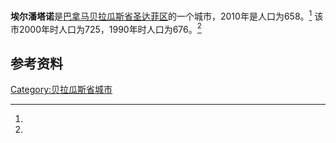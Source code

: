 {{Infobox settlement
|name                   = 埃尔潘塔诺
|native_name            = 
|settlement_type        = [[市_(巴拿马)|市]]
|image_skyline          = 
|image_caption          = 
|image_alt              = 
|pushpin_map            =
|coordinates_display    = inline,title
|coordinates_region     = PA
|subdivision_type       = 国家
|subdivision_name       = {{flag|Panama}}
|subdivision_type1      = [[巴拿马行政区划|省份]]
|subdivision_name1      = [[贝拉瓜斯省|贝拉瓜斯省]]
|subdivision_type2      = [[区_(巴拿马)|区]]
|subdivision_name2      = [[圣达菲区_(巴拿马)|圣达菲区]]
|leader_title           = 
|leader_name            = 
|established_title      = 设立时间
|established_date       = 
|area_land_km2          = 52.5
|area_footnotes         = <ref name=inec>[http://www.contraloria.gob.pa/inec/archivos/P3601Cuadro11.xls {{Wayback|url=http://www.contraloria.gob.pa/inec/archivos/P3601Cuadro11.xls |date=20160304030354 }} "Cuadro 11 (Superficie, población y densidad de población en la República...)" [Table 11 (Area, population, and population density in the Republic...)<nowiki>]</nowiki>] (.xls). In {{cite web|title=Resultados Finales Básicos|trans-title=Basic Final Results|url=https://www.contraloria.gob.pa/inec/publicaciones/Publicaciones.aspx?ID_SUBCATEGORIA=59&ID_PUBLICACION=360&ID_IDIOMA=1&ID_CATEGORIA=13|publisher=[[巴拿马国家统计及普查局|巴拿马国家统计及普查局]]|accessdate=May 26, 2015|language=es|archive-date=2015-07-10|archive-url=https://web.archive.org/web/20150710070123/http://www.contraloria.gob.pa/inec/Publicaciones/Publicaciones.aspx?ID_SUBCATEGORIA=59&ID_PUBLICACION=360&ID_IDIOMA=1&ID_CATEGORIA=13|dead-url=no}}</ref>
|population_as_of       = 2010
|population_total       = 658
|population_footnotes   = <ref name=inec/>
|population_density_km2 = 12.5
|population_note        = 人口密度数据由计算得出
|timezone1              = [[北美东部时区|东部时区]]
|utc_offset1            = −5
|latd                   = 
|latm                   = 
|lats                   = 
|latNS                  = 
|longd                  = 
|longm                  = 
|longs                  = 
|longEW                 = }}

'''埃尔潘塔诺'''是[[巴拿马|巴拿马]][[贝拉瓜斯省|贝拉瓜斯省]][[圣达菲区_(巴拿马)|圣达菲区]]的一个城市，2010年是人口为658。<ref name=inec/> 该市2000年时人口为725，1990年时人口为676。<ref name=inec/>

==参考资料==
{{reflist}}

{{Panama-geo-stub}}
{{Veraguas Province}}

{{coord|8.5500|N|81.0667|W|display=title}}

[[Category:贝拉瓜斯省城市|Category:贝拉瓜斯省城市]]